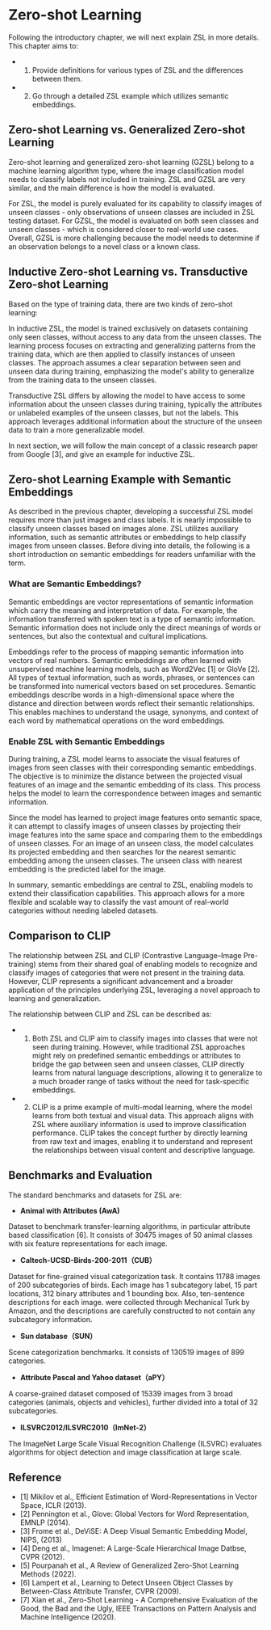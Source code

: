 # Zero-shot Learning

Following the introductory chapter, we will next explain ZSL in more details. This chapter aims to:  
- 1. Provide definitions for various types of ZSL and the differences between them.   
- 2. Go through a detailed ZSL example which utilizes semantic embeddings. 


## Zero-shot Learning vs. Generalized Zero-shot Learning

Zero-shot learning and generalized zero-shot learning (GZSL) belong to a machine learning algorithm type, where the image classification model needs to classify labels not included in training. ZSL and GZSL are very similar, and the main difference is how the model is evaluated.

For ZSL, the model is purely evaluated for its capability to classify images of unseen classes - only observations of unseen classes are included in ZSL testing dataset. For GZSL, the model is evaluated on both seen classes and unseen classes - which is considered closer to real-world use cases. Overall, GZSL is more challenging because the model needs to determine if an observation belongs to a novel class or a known class. 


## Inductive Zero-shot Learning vs. Transductive Zero-shot Learning

Based on the type of training data, there are two kinds of zero-shot learning:

In inductive ZSL, the model is trained exclusively on datasets containing only seen classes, without access to any data from the unseen classes. The learning process focuses on extracting and generalizing patterns from the training data, which are then applied to classify instances of unseen classes. The approach assumes a clear separation between seen and unseen data during training, emphasizing the model's ability to generalize from the training data to the unseen classes. 

Transductive ZSL differs by allowing the model to have access to some information about the unseen classes during training, typically the attributes or unlabeled examples of the unseen classes, but not the labels. This approach leverages additional information about the structure of the unseen data to train a more generalizable model. 

In next section, we will follow the main concept of a classic research paper from Google [3], and give an example for inductive ZSL. 


## Zero-shot Learning Example with Semantic Embeddings

As described in the previous chapter, developing a successful ZSL model requires more than just images and class labels. It is nearly impossible to classify unseen classes based on images alone. ZSL utilizes auxiliary information, such as semantic attributes or embeddings to help classify images from unseen classes. Before diving into details, the following is a short introduction on semantic embeddings for readers unfamiliar with the term. 

### What are Semantic Embeddings? 

Semantic embeddings are vector representations of semantic information which carry the meaning and interpretation of data. For example, the information transferred with spoken text is a type of semantic information. Semantic information does not include only the direct meanings of words or sentences, but also the contextual and cultural implications.

Embeddings refer to the process of mapping semantic information into vectors of real numbers. Semantic embeddings are often learned with unsupervised machine learning models, such as Word2Vec [1] or GloVe [2]. All types of textual information, such as words, phrases, or sentences can be transformed into numerical vectors based on set procedures. Semantic embeddings describe words in a high-dimensional space where the distance and direction between words reflect their semantic relationships. This enables machines to understand the usage, synonyms, and context of each word by mathematical operations on the word embeddings. 

### Enable ZSL with Semantic Embeddings  

During training, a ZSL model learns to associate the visual features of images from seen classes with their corresponding semantic embeddings. The objective is to minimize the distance between the projected visual features of an image and the semantic embedding of its class. This process helps the model to learn the correspondence between images and semantic information.

Since the model has learned to project image features onto semantic space, it can attempt to classify images of unseen classes by projecting their image features into the same space and comparing them to the embeddings of unseen classes. For an image of an unseen class, the model calculates its projected embedding and then searches for the nearest semantic embedding among the unseen classes. The unseen class with nearest embedding is the predicted label for the image.

In summary, semantic embeddings are central to ZSL, enabling models to extend their classification capabilities. This approach allows for a more flexible and scalable way to classify the vast amount of real-world categories without needing labeled datasets.

## Comparison to CLIP 

The relationship between ZSL and CLIP (Contrastive Language–Image Pre-training) stems from their shared goal of enabling models to recognize and classify images of categories that were not present in the training data. However, CLIP represents a significant advancement and a broader application of the principles underlying ZSL, leveraging a novel approach to learning and generalization.

The relationship between CLIP and ZSL can be described as:

- 1. Both ZSL and CLIP aim to classify images into classes that were not seen during training. However, while traditional ZSL approaches might rely on predefined semantic embeddings or attributes to bridge the gap between seen and unseen classes, CLIP directly learns from natural language descriptions, allowing it to generalize to a much broader range of tasks without the need for task-specific embeddings.

- 2. CLIP is a prime example of multi-modal learning, where the model learns from both textual and visual data. This approach aligns with ZSL where auxiliary information is used to improve classification performance. CLIP takes the concept further by directly learning from raw text and images, enabling it to understand and represent the relationships between visual content and descriptive language.


## Benchmarks and Evaluation

The standard benchmarks and datasets for ZSL are:

- **Animal with Attributes (AwA)**

Dataset to benchmark transfer-learning algorithms, in particular attribute based classification [6]. It consists of 30475 images of 50 animal classes with six feature representations for each image.  

- **Caltech-UCSD-Birds-200-2011（CUB）**

Dataset for fine-grained visual categorization task. It contains 11788 images of 200 subcategories of birds. Each image has 1 subcategory label, 15 part locations, 312 binary attributes and 1 bounding box. Also, ten-sentence descriptions for each image. were collected through Mechanical Turk by Amazon, and the descriptions are carefully constructed to not contain any subcategory information.  

- **Sun database（SUN）**

Scene categorization benchmarks. It consists of 130519 images of 899 categories. 

- **Attribute Pascal and Yahoo dataset（aPY）**

A coarse-grained dataset composed of 15339 images from 3 broad categories (animals, objects and vehicles), further divided into a total of 32 subcategories. 

- **ILSVRC2012/ILSVRC2010（ImNet-2）**

The ImageNet Large Scale Visual Recognition Challenge (ILSVRC) evaluates algorithms for object detection and image classification at large scale. 


## Reference

- [1] Mikilov et al., Efficient Estimation of Word-Representations in Vector Space, ICLR (2013). 
- [2] Pennington et al., Glove: Global Vectors for Word Representation, EMNLP (2014).
- [3] Frome et al., DeViSE: A Deep Visual Semantic Embedding Model, NIPS, (2013)
- [4] Deng et al., Imagenet: A Large-Scale Hierarchical Image Datbse, CVPR (2012). 
- [5] Pourpanah et al., A Review of Generalized Zero-Shot Learning Methods (2022).
- [6] Lampert et al., Learning to Detect Unseen Object Classes by Between-Class Attribute Transfer, CVPR (2009).
- [7] Xian et al., Zero-Shot Learning - A Comprehensive Evaluation of the Good, the Bad and the Ugly, IEEE Transactions on Pattern Analysis and Machine Intelligence (2020).
